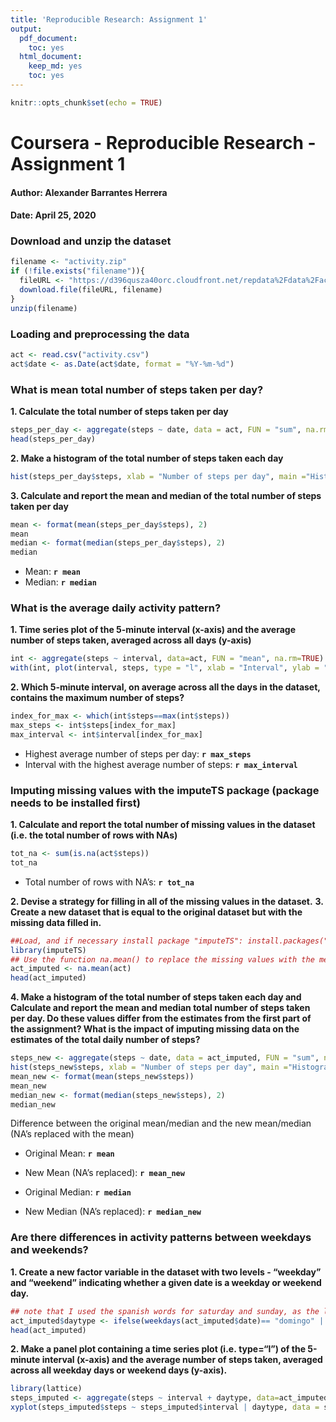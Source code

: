 ---
title: 'Reproducible Research: Assignment 1'
output:
  pdf_document:
    toc: yes
  html_document:
    keep_md: yes
    toc: yes
---

```{r setup, include=FALSE}
knitr::opts_chunk$set(echo = TRUE)
```

# Coursera - Reproducible Research - Assignment 1
#### Author: Alexander Barrantes Herrera
#### Date: April 25, 2020

### Download and unzip the dataset
```{r}
filename <- "activity.zip"
if (!file.exists("filename")){
  fileURL <- "https://d396qusza40orc.cloudfront.net/repdata%2Fdata%2Factivity.zip"
  download.file(fileURL, filename)
}
unzip(filename)
```

### Loading and preprocessing the data

```{r echo=TRUE}
act <- read.csv("activity.csv")
act$date <- as.Date(act$date, format = "%Y-%m-%d")
```


### What is mean total number of steps taken per day?
**1. Calculate the total number of steps taken per day**
```{r echo=TRUE}
steps_per_day <- aggregate(steps ~ date, data = act, FUN = "sum", na.rm = TRUE)
head(steps_per_day)
```
**2. Make a histogram of the total number of steps taken each day**
```{r}
hist(steps_per_day$steps, xlab = "Number of steps per day", main ="Histogram of total steps taken per day", col = "grey")
```

**3. Calculate and report the mean and median of the total number of steps taken per day**
```{r}
mean <- format(mean(steps_per_day$steps), 2)
mean
median <- format(median(steps_per_day$steps), 2)
median
```
* Mean: **`r mean`**
* Median: **`r median`**

### What is the average daily activity pattern?

**1. Time series plot of the 5-minute interval (x-axis) and the average number of steps taken, averaged across all days (y-axis)**
```{r}
int <- aggregate(steps ~ interval, data=act, FUN = "mean", na.rm=TRUE)
with(int, plot(interval, steps, type = "l", xlab = "Interval", ylab = "Number of steps", main = "Average steps per interval", col="blue"))
```

**2. Which 5-minute interval, on average across all the days in the dataset, contains the maximum number of steps?**
```{r}
index_for_max <- which(int$steps==max(int$steps))
max_steps <- int$steps[index_for_max]
max_interval <- int$interval[index_for_max]
```
* Highest average number of steps per day: **`r max_steps`**
* Interval with the highest average number of steps: **`r max_interval`**

### Imputing missing values with the **imputeTS package** (package needs to be installed first)
**1. Calculate and report the total number of missing values in the dataset (i.e. the total number of rows with NAs)**
```{r}
tot_na <- sum(is.na(act$steps))
tot_na
```
* Total number of rows with NA's: **`r tot_na`**

**2. Devise a strategy for filling in all of the missing values in the dataset.**
**3. Create a new dataset that is equal to the original dataset but with the missing data filled in.**
```{r}
##Load, and if necessary install package "imputeTS": install.packages("imputeTS")
library(imputeTS)
## Use the function na.mean() to replace the missing values with the mean value across all intervals
act_imputed <- na.mean(act)
head(act_imputed)
```

**4. Make a histogram of the total number of steps taken each day and Calculate and report the mean and median total number of steps taken per day. Do these values differ from the estimates from the first part of the assignment? What is the impact of imputing missing data on the estimates of the total daily number of steps?**
```{r}
steps_new <- aggregate(steps ~ date, data = act_imputed, FUN = "sum", na.rm = TRUE)
hist(steps_new$steps, xlab = "Number of steps per day", main ="Histogram of total steps taken per day (NA's replaced)", col = "grey")
mean_new <- format(mean(steps_new$steps))
mean_new
median_new <- format(median(steps_new$steps), 2)
median_new
```
Difference between the original mean/median and the new mean/median (NA's replaced with the mean)

* Original Mean: **`r mean`**
* New Mean (NA's replaced): **`r mean_new`**

* Original Median: **`r median`**
* New Median (NA's replaced): **`r median_new`**


### Are there differences in activity patterns between weekdays and weekends?
**1. Create a new factor variable in the dataset with two levels - "weekday" and "weekend" indicating whether a given date is a weekday or weekend day.**
```{r}
## note that I used the spanish words for saturday and sunday, as the language settings of my system are set to spanish
act_imputed$daytype <- ifelse(weekdays(act_imputed$date)== "domingo" | weekdays(act_imputed$date)== "s?bado", "weekend", "weekdays")
head(act_imputed)
```

**2. Make a panel plot containing a time series plot (i.e. type="l") of the 5-minute interval (x-axis) and the average number of steps taken, averaged across all weekday days or weekend days (y-axis).**
```{r}
library(lattice)
steps_imputed <- aggregate(steps ~ interval + daytype, data=act_imputed, FUN = "mean", na.rm=TRUE)
xyplot(steps_imputed$steps ~ steps_imputed$interval | daytype, data = steps_imputed, type="l", ylab = "Number of steps", main="Activity pattern per weekday/weekend", xlab = "Interval", layout=c(1,2))
```

